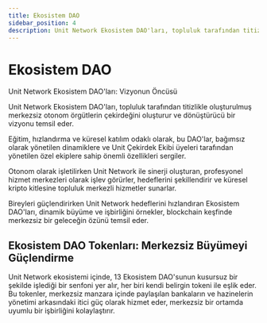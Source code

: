 ```yaml
---
title: Ekosistem DAO
sidebar_position: 4
description: Unit Network Ekosistem DAO'ları, topluluk tarafından titizlikle oluşturulmuş merkezsiz otonom örgütlerin çekirdeğini oluşturur ve dönüştürücü bir vizyonu temsil eder.
---
```


# Ekosistem DAO

Unit Network Ekosistem DAO'ları: Vizyonun Öncüsü

Unit Network Ekosistem DAO'ları, topluluk tarafından titizlikle oluşturulmuş merkezsiz otonom örgütlerin çekirdeğini oluşturur ve dönüştürücü bir vizyonu temsil eder.

Eğitim, hızlandırma ve küresel katılım odaklı olarak, bu DAO'lar, bağımsız olarak yönetilen dinamiklere ve Unit Çekirdek Ekibi üyeleri tarafından yönetilen özel ekiplere sahip önemli özellikleri sergiler.

Otonom olarak işletilirken Unit Network ile sinerji oluşturan, profesyonel hizmet merkezleri olarak işlev görürler, hedeflerini şekillendirir ve küresel kripto kitlesine topluluk merkezli hizmetler sunarlar.

Bireyleri güçlendirirken Unit Network hedeflerini hızlandıran Ekosistem DAO'ları, dinamik büyüme ve işbirliğini örnekler, blockchain keşfinde merkezsiz bir geleceğin özünü temsil eder.

## Ekosistem DAO Tokenları: Merkezsiz Büyümeyi Güçlendirme

Unit Network ekosistemi içinde, 13 Ekosistem DAO'sunun kusursuz bir şekilde işlediği bir senfoni yer alır, her biri kendi belirgin tokeni ile eşlik eder. Bu tokenler, merkezsiz manzara içinde paylaşılan bankaların ve hazinelerin yönetimi arkasındaki itici güç olarak hizmet eder, merkezsiz bir ortamda uyumlu bir işbirliğini kolaylaştırır.


<DocCardList />

